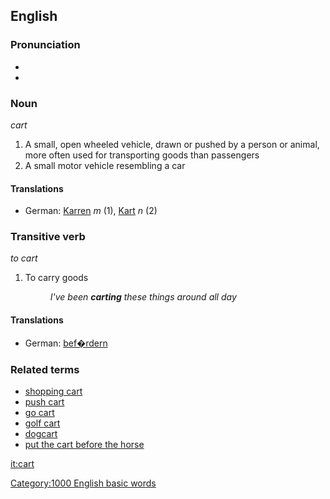 == English ==

===Pronunciation===
*{{audio|En-us-cart.ogg|Audio (US)}}
*{{audio|en-us-inlandnorth-cart.ogg|Audio (US-Inland North)}}
=== Noun ===
''cart''

# A small, open wheeled vehicle, drawn or pushed by a person or animal, more often used for transporting goods than passengers
# A small motor vehicle resembling a car

====Translations====
*German: [[Karren]] ''m'' (1), [[Kart]] ''n'' (2)

=== Transitive verb ===
''to cart''

# To carry goods
#: ''I've been '''carting''' these things around all day''

====Translations====
*German: [[bef�rdern]]

=== Related terms ===

* [[shopping cart]]
* [[push cart]]
* [[go cart]]
* [[golf cart]]
* [[dogcart]]
* [[put the cart before the horse]]

[[it:cart]]
[[Category:1000 English basic words]]